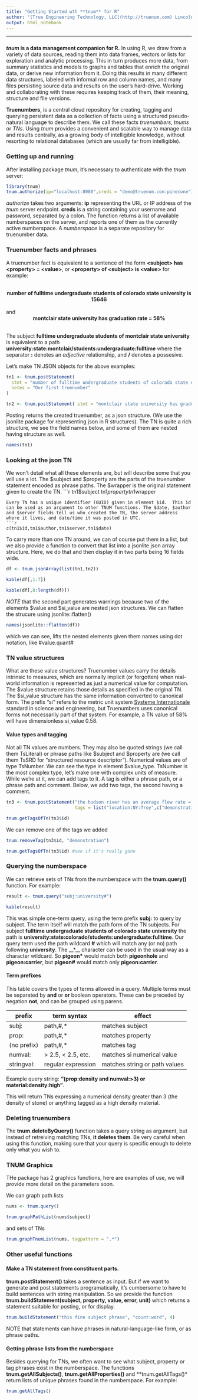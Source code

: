 ```yaml
---
title: "Getting Started wth **tnum** for R"
author: "[True Engineering Technology, LLC](http://truenum.com) Lincoln, MA" 
output: html_notebook
---
```


***

### 

***tnum* is a data management companion for R.**  In using R, we draw from a variety of data sources, reading them into data frames, vectors or lists for exploration and analytic processing.  This in turn produces more data, from summary statistics and models to graphs and tables that enrich the original data, or derive new information from it. Doing this results in many different data structures, labeled with informal row and column names, and many files persisting source data and results on the user's hard-drive. Working and collaborating with these requires keeping track of them, their meaning, structure and file versions. 

**Truenumbers**, is a central cloud repository for creating, tagging and querying persistent data as a collection of facts using a structured pseudo-natural language to describe them. We call these facts *truenumbers*, *tnums* or *TNs*.  Using *tnum* provides a convenient and scalable way to manage data and results centrally, as a growing body of intelligible knowledge, without resorting to relational databases (which are usually far from intelligible).  


### Getting up and running

After installing package *tnum*, it's necessary to authenticate with the *tnum* server:
```r
library(tnum)
tnum.authorize(ip="localhost:8080",creds = "demo@truenum.com:pinecone")
```
*authorize* takes two arguments: **ip** representing the URL or IP address of the *tnum* server endpoint.  **creds** is a string containing your username and password, separated by a colon. The function returns a list of available numberspaces on the server, and reports one of them as the currently active numberspace. A *numberspace* is a separate repository for truenumber data.  

### Truenumber facts and phrases

A truenumber fact is equivalent to a sentence of the form **&lt;subject&gt; has &lt;property&gt; = &lt;value&gt;**, or **&lt;property&gt; of &lt;subject&gt; is &lt;value&gt;** for example:

<br>
<center>
**number of fulltime undergraduate students of colorado state university is 15646**
</center>
<br>
and
<br>
<center>
**montclair state university has graduation rate = 58%**
</center>
<br>
The subject  **fulltime undergraduate students of montclair state university ** is equivalent to a path **university:state:montclair/students:undergraduate:fulltime** where the separator **:** denotes an *adjective* relationship, and **/** denotes a possesive.

Let's make TN JSON objects for the above examples:

```r
tn1 <- tnum.postStatement(
  stmt = "number of fulltime undergraduate students of colorado state university is 15646",
  notes = "Our first truenumber"
)

tn2 <- tnum.postStatement( stmt = "montclair state university has graduation rate = 58%", notes = "Our second truenumber")
```
Posting returns the created truenumber, as a json structure.  (We use the jsonlite package for representing json in R structures). The TN is quite a rich structure, we see the field names below, and some of them are nested having structure as well.
```r
names(tn1)
```
### Looking at the json TN

We won't detail what all these elements are, but will describe some that you will use a lot. The $subject and $property are the parts of the truenumber statement encoded as phrase paths. The $wrapper is the original statement given to create the TN. 
```r
tn1$subject
tn1$property
tn1$wrapper

```
Every TN has a unique identifier (GUID) given in element $id.  This id can be used as an argument to other TNUM functions. The $date, $author and $server fields tell us who created the TN, the server address where it lives, and date/time it was posted in UTC.  
```r
c(tn1$id,tn1$author,tn1$server,tn1$date)
```
To carry more than one TN around, we can of course put them in a list, but we also provide a function to convert that list into a jsonlite json array structure.  Here, we do that and then display it in two parts being 16 fields wide.  
```r
df <- tnum.jsonArray(list(tn1,tn2))

kable(df[,1:7])
```
```r
kable(df[,8:length(df)])

```
*NOTE* that the second part generates warnings because two of the elements $value and $si_value are nested json structures. We can flatten the strucure using jsonlite::flatten()
```r
names(jsonlite::flatten(df))
```
which we can see, lifts the nested elements given them names using dot notation, like #value.quant#

### TN value structures

What are these value structures?  Truenumber values carry the details intrinsic to measures, which are normally implicit (or forgotten) when real-world information is represented as just a numerical value for computation.  The $value structure retains those details as specified in the original TN.  The $si_value structure has the same information converted to canonical form.  The prefix "si" refers to the metric unit system [Systeme Internationale](https://www.nist.gov/pml/weights-and-measures/metric-si/si-units) standard in science and engineering, but Truenumbers uses canonical forms not necessarily part of that system.  For example, a TN value of 58% will have dimensionless si_value 0.58.  

#### Value types and tagging

Not all TN values are numbers. They may also be quoted strings (we call them TsLiteral) or phrase paths like $subject and $property are (we call them TsSRD for "structured resource descriptor").  Numerical values are of type TsNumber.  We can see the type in element $value_type.  TsNumber is the most complex type, let's make one with complex units of measure.  While we're at it, we can add tags to it.  A tag is either a phrase path, or a phrase path and comment.  Below, we add two tags, the second having a comment.  
```r
tn3 <- tnum.postStatement("the hudson river has an average flow rate = 21.4 thousand feet^3/second", 
                          tags = list("location:NY:Troy",c("demonstration","just for demonstrating TNUM")))

tnum.getTagsOfTn(tn3$id)
```
We can remove one of the tags we added
```r
tnum.removeTag(tn3$id, "demonstration")

tnum.getTagsOfTn(tn3$id) #see if it's really gone
```
### Querying the numberspace

We can retrieve sets of TNs from the numberspace with the **tnum.query()** function.  For example:
```r
result <- tnum.query("subj:university#")

kable(result)
```
This was simple one-term query, using the term prefix **subj:** to query by subject.  The term itself will match the path form of the TN subjects.  For subject **fulltime undergraduate students of colorado state university** the path is **university:state:colorado/students:undergraduate:fulltime**.  Our query term used the path wildcard **#** which will match any (or no) path following **university**.  The __*__ character can be used in the usual way as a character wildcard.  So **pigeon\*** would match both **pigeonhole** and **pigeon:carrier**, but **pigeon#** would match only **pigeon:carrier**.

#### Term prefixes

This table covers the types of terms allowed in a query.  Multiple terms must be separated by **and** or **or** boolean operators.  These can be preceded by negation **not**, and can be grouped using parens.  

prefix      | term syntax         | effect
------------|---------------------|----------------
subj:       | path,#,*            | matches subject
prop:       | path,#,*            | matches property
(no prefix) | path,#,*            | matches tag
numval:     | > 2.5, < 2.5, etc. | matches si  numerical value
stringval:  | regular expression      | matches string or path values

Example query string: **"(prop:density and numval:>3) or material:density:high"**.

This will return TNs expressing a numerical density greater than 3 (the density of stone) or anything tagged as a high density material.  

### Deleting truenumbers

The **tnum.deleteByQuery()** function takes a query string as argument, but instead of retreiving matching TNs, __it deletes them__. Be very careful when using this function, making sure that your query is specific enough to delete only what you wish to.   

### TNUM Graphics

THe package has 2 graphics functions, here are examples of use, we will provide more detail on the parameters soon.  

We can graph path lists
```r
nums <- tnum.query()

tnum.graphPathList(nums$subject)
```
and sets of TNs
```r
tnum.graphTnumList(nums, tagpattern = ".*")
```
### Other useful functions

#### Make a TN statement from constituent parts.

**tnum.postStatement()** takes a sentence as input.  But if we want to generate and post statements programatically, it's cumbersome to have to build sentences with string manipulation.  So we provide the function **tnum.buildStatement(subject, property, value, error, unit)** which returns a statement suitable for posting, or for display.  
```r
tnum.buildStatement("this fine subject phrase", "count:word", 4)
```
NOTE that statements can have phrases in natural-language-like form, or as phrase paths.  

#### Getting phrase lists from the numberspace

Besides querying for TNs, we often want to see what subject, property or tag phrases exist in the numberspace.  The functions **tnum.getAllSubjects()**, **tnum.getAllProperties()** and **tnum.getAllTags()* return lists of unique phrases found in the numberspace.  For example:
```r
tnum.getAllTags()
```
